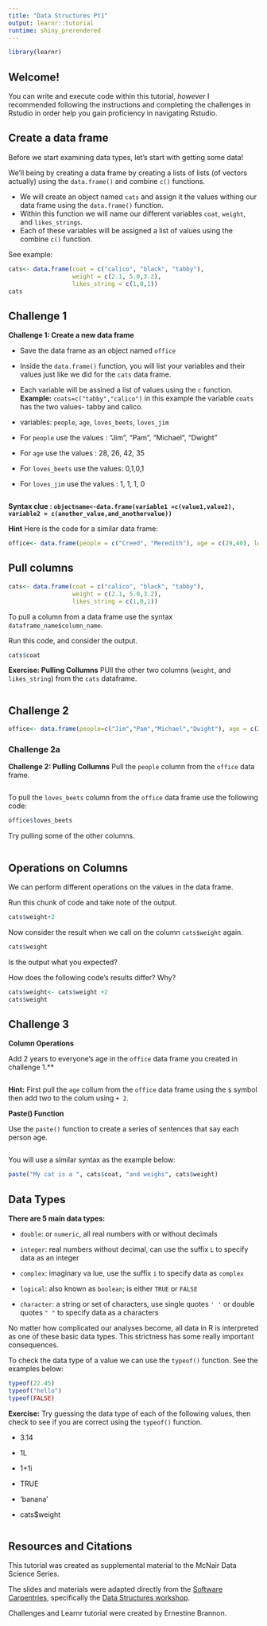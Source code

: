 ---
title: "Data Structures Pt1"
output: learnr::tutorial
runtime: shiny_prerendered
---
```{r setup, include=FALSE}

library(learnr)
```
## Welcome!

You can write and execute code within this tutorial, *however* I recommended following the instructions and completing the challenges in Rstudio in order help you gain proficiency in navigating Rstudio.



## Create a data frame

Before we start examining data types, let's start with getting some data! 

We'll being by creating a data frame by creating a lists of lists (of vectors actually) using the `data.frame()` and combine `c()`  functions.

- We will create an object named `cats` and assign it the values withing our data frame using the `data.frame()` function. 
- Within this function we will name our different variables `coat`, `weight`, and `likes_strings`.
- Each of these variables will be assigned a list of values using the combine `c()` function. 

See example:


```{r catsdf,exercise= TRUE, eval=FALSE}
cats<- data.frame(coat = c("calico", "black", "tabby"),
                  weight = c(2.1, 5.0,3.2),
                  likes_string = c(1,0,1))
cats
```

## Challenge 1

**Challenge 1: Create a new data frame ** 

- Save the data frame as an object named `office`
- Inside the `data.frame()` function, you will list your variables and their values just like we did for the `cats` data frame.
-  Each variable will be assined a list of values using the `c` function. **Example:** `coats=c("tabby","calico")` in this example the variable `coats` has the two values- tabby and calico. 
- variables: `people`, `age`, `loves_beets`, `loves_jim`

- For `people` use the values : "Jim", "Pam", "Michael", "Dwight"

- For `age` use the values : 28, 26, 42, 35

- For `loves_beets` use the values: 0,1,0,1

- For `loves_jim` use the values : 1, 1, 1, 0

```{r df, eval=FALSE, exercise = TRUE, exercise.reveal_solution =TRUE}

```

**Syntax clue :
`objectname<-data.frame(variable1 =c(value1,value2),
variable2 = c(another_value,and_anothervalue))`**

<div id= "df-hint">
**Hint** Here is the code for a similar data frame:

```{r}
office<- data.frame(people = c("Creed", "Meredith"), age = c(29,40), loves_beets = c(1,1), loves_jim=c(0,0))
```

</div>

## Pull columns
```{r prepare-cats}
cats<- data.frame(coat = c("calico", "black", "tabby"),
                  weight = c(2.1, 5.0,3.2),
                  likes_string = c(1,0,1))
```


To pull a column from a data frame use the syntax `dataframe_name$column_name`.

Run this code, and consider the output. 

```{r pullcoats, eval = FALSE, exercise =TRUE, exercise.setup="prepare-cats"}
cats$coat

```

**Exercise: Pulling Collumns**
PUll the other two columns (`weight`, and `likes_string`) from the `cats` dataframe.

```{r pullexercise01,exercise = TRUE, exercise.setup="prepare-cats", eval =FALSE} 

```

## Challenge 2
```{r prepare-office}
office<- data.frame(people=c("Jim","Pam","Michael","Dwight"), age = c(28,26,42,35),loves_beets = c(0,1,0,1), loves_jim = c(1,1,1,0))
```

### Challenge 2a

**Challenge 2: Pulling Collumns**
Pull the `people` column from the `office` data frame. 

```{r pullofficecol, eval= FALSE, exercise = TRUE, exercise.setup = "prepare-office"}

```
<div id = "pullofficecol-hint">

To pull the `loves_beets` column from the `office` data frame use the following code:

```{r pullcolex, eval=FALSE, exercise = TRUE, exercise.setup = "prepare-office"}
office$loves_beets
```
</div>

Try pulling some of the other columns. 

```{r pullofficecol2, eval= FALSE, exercise = TRUE, exercise.setup = "prepare-office"}

```


## Operations on Columns

We can perform different operations on the values in the data frame. 

Run this chunk of code and take note of the output.

```{r columnop, eval=FALSE, exercise = TRUE, exercise.setup = "prepare-cats"}
cats$weight+2
```

Now consider the result when we call on the column `cats$weight` again. 

```{r checkcatweight, eval= FALSE, exercise = TRUE, exercise.setup = "prepare-cats"}
cats$weight
```

Is the output what you expected? 

How does the following code's results differ? Why?

```{r reassigncatweight, eval=FALSE, exercise = TRUE, exercise.setup="prepare-cats"}
cats$weight<- cats$weight +2
cats$weight

```


## Challenge 3

**Column Operations**

Add 2 years to everyone's age in the `office` data frame you created in challenge 1.**

```{r addtoage, eval=FALSE, exercise=TRUE, exercise.setup="prepare-office"}

```

<div id= "addtoage-hint">
**Hint:** First pull the `age` collum from the `office` data frame using the `$` symbol then add two to the colum using `+ 2 `.

</div>

**Paste() Function**

Use the `paste()` function to create a series of sentences that say each person age.

```{r pasteoffice, eval=FALSE, exercise = TRUE, exercise.setup="prepare-office"}

```

<div id= "pasteoffice-hint">
You will use a similar syntax as the example below:
```{r pastehint, eval=FALSE, exercise = TRUE, exercise.setup="prepare-cats"}
paste("My cat is a ", cats$coat, "and weighs", cats$weight)
```

</div>

## Data Types

**There are 5 main data types:**

- `double`: or `numeric`, all real numbers with or without decimals

- `integer`: real numbers without decimal, can use the suffix `L` to specify data as an integer

- `complex`: imaginary va
lue, use the suffix `i` to specify data as `complex`
- `logical`: also known as `boolean`; is either `TRUE` or `FALSE`

- `character`: a string or set of characters, use single quotes `' '` or double quotes `" "` to specify data as a characters

No matter how complicated our analyses become, all data in R is interpreted as one of these basic data types. This strictness has some really important consequences.

To check the data type of a value we can use the `typeof()` function. See the examples below:
```{r typeofexample, exercise = TRUE, eval=FALSE}
typeof(22.45)
typeof("hello")
typeof(FALSE)
```

**Exercise:** Try guessing the data type of each of the following values, then check to see if you are correct using the `typeof()` function.

- 3.14

- 1L

- 1+1i

- TRUE

- 'banana'

- cats$weight

```{r typeofexercise, exercise = TRUE, eval = FALSE, exercise.setup = "prepare-cats"}

```

## Resources and Citations
This tutorial was created as supplemental material to the McNair Data Science Series. 

The slides and materials were adapted directly from the [Software Carpentries](), specifically the [Data Structures workshop](https://swcarpentry.github.io/r-novice-gapminder/). 

Challenges and Learnr tutorial were created by Ernestine Brannon.

